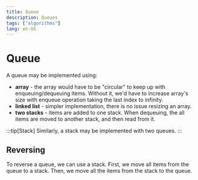 ```yaml
---
title: Queue
description: Queues
tags: ["algorithms"]
lang: en-US
---
```



# Queue

A queue may be implemented using:

- **array** - the array would have to be "circular" to keep up with
  enqueuing/dequeuing items. Without it, we'd have to increase array's size with
  enqueue operation taking the last index to infinity.
- **linked list** - simpler implementation, there is no issue resizing an array.
- **two stacks** - items are added to one stack. When dequeuing, the all items are
  moved to another stack, and then read from it.

:::tip[Stack]
Similarly, a stack may be implemented with two queues.
:::

## Reversing

To reverse a queue, we can use a stack. First, we move all items from the queue
to a stack. Then, we move all the items from the stack to the queue.